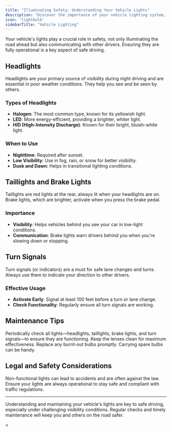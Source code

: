 ```yaml
---
title: "Illuminating Safety: Understanding Your Vehicle Lights"
description: "Discover the importance of your vehicle lighting system, including headlights, taillights, brake lights, and turn signals. Learn how they contribute to visibility and communication for safe driving."
icon: 'lightbulb'
sidebarTitle: "Vehicle Lighting"
---
```


Your vehicle's lights play a crucial role in safety, not only illuminating the road ahead but also communicating with other drivers. Ensuring they are fully operational is a key aspect of safe driving.

## Headlights

<Info>
Headlights are your primary source of visibility during night driving and are essential in poor weather conditions. They help you see and be seen by others.
</Info>

### Types of Headlights

- **Halogen**: The most common type, known for its yellowish light.
- **LED**: More energy-efficient, providing a brighter, whiter light.
- **HID (High-Intensity Discharge)**: Known for their bright, bluish-white light.

### When to Use

- **Nighttime**: Required after sunset.
- **Low Visibility**: Use in fog, rain, or snow for better visibility.
- **Dusk and Dawn**: Helps in transitional lighting conditions.

## Taillights and Brake Lights

<Tip title="Stay Visible">
Taillights are red lights at the rear, always lit when your headlights are on. Brake lights, which are brighter, activate when you press the brake pedal.
</Tip>

### Importance

- **Visibility**: Helps vehicles behind you see your car in low-light conditions.
- **Communication**: Brake lights warn drivers behind you when you're slowing down or stopping.

## Turn Signals

<Warning>
Turn signals (or indicators) are a must for safe lane changes and turns. Always use them to indicate your direction to other drivers.
</Warning>

### Effective Usage

- **Activate Early**: Signal at least 100 feet before a turn or lane change.
- **Check Functionality**: Regularly ensure all turn signals are working.

## Maintenance Tips

<Steps>
  <Step title="Regular Checks">
    Periodically check all lights—headlights, taillights, brake lights, and turn signals—to ensure they are functioning.
  </Step>
  <Step title="Clean Lenses">
    Keep the lenses clean for maximum effectiveness.
  </Step>
  <Step title="Prompt Replacement">
    Replace any burnt-out bulbs promptly. Carrying spare bulbs can be handy.
  </Step>
</Steps>

## Legal and Safety Considerations

<Note>
Non-functional lights can lead to accidents and are often against the law. Ensure your lights are always operational to stay safe and compliant with traffic regulations.
</Note>

---

Understanding and maintaining your vehicle's lights are key to safe driving, especially under challenging visibility conditions. Regular checks and timely maintenance will keep you and others on the road safer.

<
